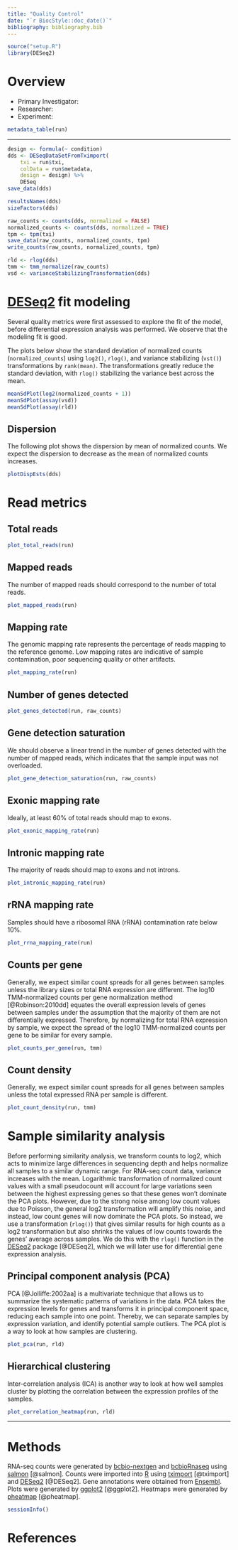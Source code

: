 ```yaml
---
title: "Quality Control"
date: "`r BiocStyle::doc_date()`"
bibliography: bibliography.bib
---
```


```r
source("setup.R")
library(DESeq2)
```



# Overview

- Primary Investigator: 
- Researcher: 
- Experiment: 

```r
metadata_table(run)
```



* * *



```r
design <- formula(~ condition)
dds <- DESeqDataSetFromTximport(
    txi = run$txi,
    colData = run$metadata,
    design = design) %>%
    DESeq
save_data(dds)
```

```r
resultsNames(dds)
sizeFactors(dds)
```

```r
raw_counts <- counts(dds, normalized = FALSE)
normalized_counts <- counts(dds, normalized = TRUE)
tpm <- tpm(txi)
save_data(raw_counts, normalized_counts, tpm)
write_counts(raw_counts, normalized_counts, tpm)
```

```r
rld <- rlog(dds)
tmm <- tmm_normalize(raw_counts)
vsd <- varianceStabilizingTransformation(dds)
```



# [DESeq2][] fit modeling

Several quality metrics were first assessed to explore the fit of the model, before differential expression analysis was performed. We observe that the modeling fit is good.

The plots below show the standard deviation of normalized counts (`normalized_counts`) using `log2()`, `rlog()`, and variance stabilizing (`vst()`) transformations by `rank(mean)`. The transformations greatly reduce the standard deviation, with `rlog()` stabilizing the variance best across the mean.

```r
meanSdPlot(log2(normalized_counts + 1))
meanSdPlot(assay(vsd))
meanSdPlot(assay(rld))
```


## Dispersion

The following plot shows the dispersion by mean of normalized counts. We expect the dispersion to decrease as the mean of normalized counts increases.

```r
plotDispEsts(dds)
```



# Read metrics

## Total reads

```r
plot_total_reads(run)
```


## Mapped reads

The number of mapped reads should correspond to the number of total reads.

```r
plot_mapped_reads(run)
```


## Mapping rate

The genomic mapping rate represents the percentage of reads mapping to the reference genome. Low mapping rates are indicative of sample contamination, poor sequencing quality or other artifacts.

```r
plot_mapping_rate(run)
```


## Number of genes detected

```r
plot_genes_detected(run, raw_counts)
```


## Gene detection saturation

We should observe a linear trend in the number of genes detected with the number of mapped reads, which indicates that the sample input was not overloaded.

```r
plot_gene_detection_saturation(run, raw_counts)
```


## Exonic mapping rate

Ideally, at least 60% of total reads should map to exons.

```r
plot_exonic_mapping_rate(run)
```


## Intronic mapping rate

The majority of reads should map to exons and not introns.

```r
plot_intronic_mapping_rate(run)
```


## rRNA mapping rate

Samples should have a ribosomal RNA (rRNA) contamination rate below 10%.

```r
plot_rrna_mapping_rate(run)
```


## Counts per gene

Generally, we expect similar count spreads for all genes between samples unless the library sizes or total RNA expression are different. The log10 TMM-normalized counts per gene normalization method [@Robinson:2010dd] equates the overall expression levels of genes between samples under the assumption that the majority of them are not differentially expressed. Therefore, by normalizing for total RNA expression by sample, we expect the spread of the log10 TMM-normalized counts per gene to be similar for every sample.

```r
plot_counts_per_gene(run, tmm)
```


## Count density

Generally, we expect similar count spreads for all genes between samples unless the total expressed RNA per sample is different.

```r
plot_count_density(run, tmm)
```



# Sample similarity analysis

Before performing similarity analysis, we transform counts to log2, which acts to minimize large differences in sequencing depth and helps normalize all samples to a similar dynamic range. For RNA-seq count data, variance increases with the mean. Logarithmic transformation of normalized count values with a small pseudocount will account for large variations seen between the highest expressing genes so that these genes won't dominate the PCA plots. However, due to the strong noise among low count values due to Poisson, the general log2 transformation will amplify this noise, and instead, low count genes will now dominate the PCA plots. So instead, we use a transformation (`rlog()`) that gives similar results for high counts as a log2 transformation but also shrinks the values of low counts towards the genes’ average across samples. We do this with the `rlog()` function in the [DESeq2][] package [@DESeq2], which we will later use for differential gene expression analysis.


## Principal component analysis (PCA)

PCA [@Jolliffe:2002aa] is a multivariate technique that allows us to summarize the systematic patterns of variations in the data. PCA takes the expression levels for genes and transforms it in principal component space, reducing each sample into one point. Thereby, we can separate samples by expression variation, and identify potential sample outliers. The PCA plot is a way to look at how samples are clustering. 

```r
plot_pca(run, rld)
```


## Hierarchical clustering

Inter-correlation analysis (ICA) is another way to look at how well samples cluster by plotting the correlation between the expression profiles of the samples.

```r
plot_correlation_heatmap(run, rld)
```



* * *



# Methods

RNA-seq counts were generated by [bcbio-nextgen][] and [bcbioRnaseq][] using [salmon][] [@salmon]. Counts were imported into [R][] using [tximport][] [@tximport] and [DESeq2] [@DESeq2]. Gene annotations were obtained from [Ensembl][]. Plots were generated by [ggplot2][] [@ggplot2]. Heatmaps were generated by [pheatmap][] [@pheatmap].

```r
sessionInfo()
```



# References



[bcbio-nextgen]: https://github.com/chapmanb/bcbio-nextgen
[bcbioRnaseq]: https://github.com/hbc/bcbioRnaseq
[Bioconductor]: https://bioconductor.org/
[DESeq2]: https://bioconductor.org/packages/release/bioc/html/DESeq2.html
[Ensembl]: http://useast.ensembl.org/Mus_musculus/Info/Index
[ggplot2]: http://ggplot2.org/
[pheatmap]: https://cran.r-project.org/web/packages/pheatmap/index.html
[R]: https://www.r-project.org/
[salmon]: https://combine-lab.github.io/salmon/
[tximport]: https://bioconductor.org/packages/release/bioc/html/tximport.html
